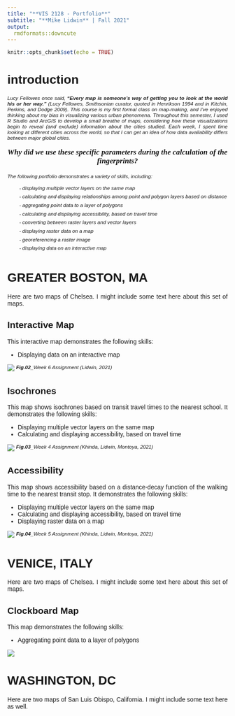 ```yaml
---
title: "**VIS 2128 - Portfolio**"
subtitle: "**Mike Lidwin** | Fall 2021"
output: 
  rmdformats::downcute
---
```


```r
knitr::opts_chunk$set(echo = TRUE)
```

<style>
body {
text-align: justify}
</style>

<style>
body {
font-family: arial}
</style>

# introduction
\superscript^*Lucy Fellowes once  said, __"Every map is someone’s way of getting you to look at the world his or her  way."__ (Lucy  Fellowes,  Smithsonian  curator,  quoted  in  Henrikson  1994 and in Kitchin, Perkins, and Dodge 2009). This course is my first formal class on map-making, and I've enjoyed thinking about my bias in visualizing various urban phenomena. Throughout this semester, I used R Studio and ArcGIS to develop a small breathe of maps, considering  how these visualizations begin to reveal (and exclude) information about the cities studied. Each week, I spent time looking at different cities across the world, so that I can get an idea of how data availability differs between major global cities. *^

<center>
<p style="font-family: times, serif; font-size:13pt; font-style:italic">
    **Why did we use these specific parameters during the calculation of the fingerprints?**
</p>
</center>

\superscript^*The following portfolio demonstrates a variety of skills, including:*^ 

|        \superscript^*- displaying multiple vector layers on the same map*^  
|        \superscript^*- calculating and displaying relationships among point and polygon layers based on distance*^  
|        \superscript^*- aggregating point data to a layer of polygons*^  
|        \superscript^*- calculating and displaying accessibility, based on travel time*^  
|        \superscript^*- converting between raster layers and vector layers*^  
|        \superscript^*- displaying raster data on a map*^  
|        \superscript^*- georeferencing a raster image*^  
|        \superscript^*- displaying data on an interactive map*^  

# **GREATER BOSTON, MA**
Here are two maps of Chelsea. I might include some text here about this set of maps.

## **Interactive Map**
This interactive map demonstrates the following skills: 

* Displaying data on an interactive map

[![](thumbnails/interactive_map.PNG)](https://mike-lid.github.io/folio/fullsize/LIDWIN_Week6_InteractiveMap.html){target="_blank"}
\superscript^*__Fig.02___Week 6 Assignment (Lidwin, 2021)*^

## **Isochrones**
This map shows isochrones based on transit travel times to the nearest school. It demonstrates the following skills:

* Displaying multiple vector layers on the same map
* Calculating and displaying accessibility, based on travel time

[![](thumbnails/a_chelsea_isocrone.png)](https://mike-lid.github.io/folio/fullsize/a_chelsea_isocrone.pdf){target="_blank"}
\superscript^*__Fig.03___Week 4 Assignment (Khinda, Lidwin, Montoya, 2021)*^


## **Accessibility**
This map shows accessibility based on a distance-decay function of the walking time to the nearest transit stop. It demonstrates the following skills:

* Displaying multiple vector layers on the same map
* Calculating and displaying accessibility, based on travel time
* Displaying raster data on a map

[![](thumbnails/map8.jpg)](https://mike-lid.github.io/folio/fullsize/map8.jpg){target="_blank"}
\superscript^*__Fig.04___Week 5 Assignment (Khinda, Lidwin, Montoya, 2021)*^



# **VENICE, ITALY**
Here are two maps of Chelsea. I might include some text here about this set of maps.

## **Clockboard Map**
This map demonstrates the following skills:

* Aggregating point data to a layer of polygons

[![](thumbnails/clockboard.jpg)](https://mike-lid.github.io/folio/fullsize/clockboard.pdf){target="_blank"}

# **WASHINGTON, DC**
Here are two maps of San Luis Obispo, California. I might include some text here as well.



